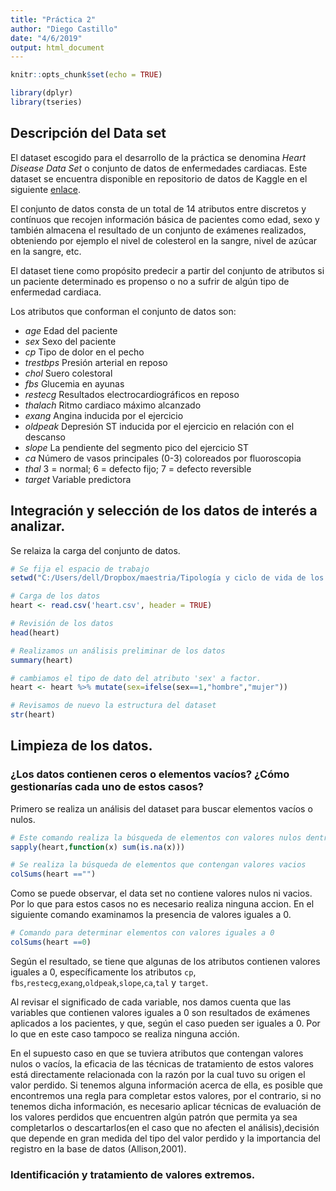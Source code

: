 ```yaml
---
title: "Práctica 2"
author: "Diego Castillo"
date: "4/6/2019"
output: html_document
---
```


```r
knitr::opts_chunk$set(echo = TRUE)
```
```r
library(dplyr)
library(tseries)
```

## Descripción del Data set
El dataset escogido para el desarrollo de la práctica se denomina *Heart Disease Data Set* o conjunto de datos de enfermedades cardiacas. Este dataset se encuentra disponible en repositorio de datos de Kaggle en el siguiente [enlace](https://www.kaggle.com/ronitf/heart-disease-uci).

El conjunto de datos consta de un total de 14 atributos entre discretos y contínuos que recojen información básica de pacientes como edad, sexo y también almacena el resultado de un conjunto de exámenes realizados, obteniendo por ejemplo el nivel de colesterol en la sangre, nivel de azúcar en la sangre, etc.

El dataset tiene como propósito predecir a partir del conjunto de atributos si un paciente determinado es propenso o no a sufrir de algún tipo de enfermedad cardiaca.

Los atributos que conforman el conjunto de datos son:

- *age* Edad del paciente
- *sex* Sexo del paciente
- *cp* Tipo de dolor en el pecho
- *trestbps* Presión arterial en reposo
- *chol* Suero colestoral 
- *fbs* Glucemia en ayunas
- *restecg* Resultados electrocardiográficos en reposo
- *thalach* Ritmo cardiaco máximo alcanzado
- *exang* Angina inducida por el ejercicio
- *oldpeak* Depresión ST inducida por el ejercicio en relación con el descanso
- *slope* La pendiente del segmento pico del ejercicio ST
- *ca* Número de vasos principales (0-3) coloreados por fluoroscopia
- *thal* 3 = normal; 6 = defecto fijo; 7 = defecto reversible
- *target* Variable predictora

## Integración y selección de los datos de interés a analizar.
Se relaiza la carga del conjunto de datos.

```r
# Se fija el espacio de trabajo
setwd("C:/Users/dell/Dropbox/maestria/Tipología y ciclo de vida de los datos/Práctica 2")

# Carga de los datos
heart <- read.csv('heart.csv', header = TRUE)

# Revisión de los datos
head(heart)

# Realizamos un análisis preliminar de los datos
summary(heart)

# cambiamos el tipo de dato del atributo 'sex' a factor.
heart <- heart %>% mutate(sex=ifelse(sex==1,"hombre","mujer"))

# Revisamos de nuevo la estructura del dataset
str(heart)
```

## Limpieza de los datos.

### ¿Los datos contienen ceros o elementos vacíos? ¿Cómo gestionarías cada uno de estos casos?
Primero se realiza un análisis del dataset para buscar elementos vacíos o nulos.
```r
# Este comando realiza la búsqueda de elementos con valores nulos dentro del dataset.
sapply(heart,function(x) sum(is.na(x)))

# Se realiza la búsqueda de elementos que contengan valores vacios
colSums(heart =="")

```

Como se puede observar, el data set no contiene valores nulos ni vacios. Por lo que para estos casos no es necesario realiza ninguna accion. En el siguiente comando examinamos la presencia de valores iguales a 0.

```r
# Comando para determinar elementos con valores iguales a 0
colSums(heart ==0)
```

Según el resultado, se tiene que algunas de los atributos contienen valores iguales a 0, específicamente los atributos `cp`, `fbs`,`restecg`,`exang`,`oldpeak`,`slope`,`ca`,`tal` y `target`.

Al revisar el significado de cada variable, nos damos cuenta que las variables que contienen valores iguales a 0 son resultados de exámenes aplicados a los pacientes, y que, según el caso pueden ser iguales a 0. Por lo que en este caso tampoco se realiza ninguna acción.

En el supuesto caso en que se tuviera atributos que contengan valores nulos o vacíos, la eficacia de las técnicas de tratamiento de estos valores está directamente relacionada con la razón por la cual tuvo su origen el valor perdido. Si tenemos alguna información acerca de ella, es posible que encontremos una regla para completar estos valores, por el contrario, si no tenemos dicha información, es necesario aplicar técnicas de evaluación de los valores perdidos que encuentren algún patrón que permita ya sea completarlos o descartarlos(en el caso que no afecten el análisis),decisión que depende en gran medida del tipo del valor perdido y la importancia del registro en la base de datos (Allison,2001).

### Identificación y tratamiento de valores extremos.





